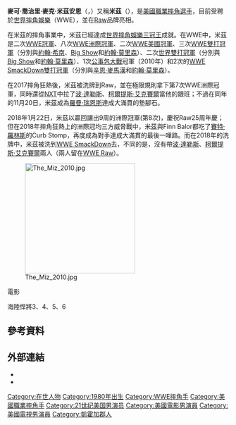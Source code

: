 {{Infobox professional wrestler
|name            = 米茲<br>{{lang|en|The Miz}}
|image           = The Miz April 2014.jpg
|alt             =
|caption         = 米茲於2014年4月
|birthname       = 麥可·喬治里·米茲安恩
|birth_date      = {{Birth date and age|1980|10|8|mf=y}}
|birth_place     = {{USA}}[[俄亥俄州|俄亥俄州]]{{link-en|帕爾馬 (俄亥俄州)|Parma, Ohio|帕爾馬}}
|resides         = {{USA}}[[加利福尼亞州|加利福尼亞州]][[洛杉磯|洛杉磯]]
|spouse          = {{Marriage|{{tsl|en|Maryse Ouellet|瑪麗斯·韋萊}}| 2014 }}
|alma_mater      = [[邁阿密大學_(俄亥俄州)|邁阿密大學]]
|names           = 卡爾加里小子（Calgary Kid）<ref name="Calgary Kid">{{cite web|title=WWE Contract-on-a-Pole Match: "Calgary Kid" vs. Kendrick|url=http://www.wwe.com/shows/raw/archive/08102009/mizvseugene|accessdate=April 6, 2012|publisher=[[WWE|WWE]]|archive-date=2013-07-05|archive-url=https://web.archive.org/web/20130705004641/http://www.wwe.com/shows/raw/archive/08102009/mizvseugene|dead-url=no}}</ref><br>麥克·米茲安恩（Mike Mizanin）<br>'''米茲'''（The Miz）
|height          = {{height|m=1.88}}<ref name="wwebio">{{cite web|url=http://www.wwe.com/superstars/themiz|title=The Miz Bio|access-date= 2017-06-07|publisher=[[WWE|WWE]]|archive-url=https://web.archive.org/web/20160529175044/http://www.wwe.com/superstars/themiz|archive-date= 2016-05-29|language=en}}</ref>
|weight          = {{weight|kg=100}}<ref name="wwebio"/>
|trainer         = [[艾爾·史諾|艾爾·史諾]]<br>[[比爾·迪馬特|比爾·迪馬特]]<br>{{tsl|en|Ultimate Pro Wrestling|終極職業摔角}}
|debut           = 2003年
|children  =2（女兒）
}}

'''麥可·喬治里·麥克·米茲安恩'''（{{lang-en|'''Michael Gregory Mike Mizanin'''}}，{{bd|1980年|10月8日|}}）又稱'''米茲'''（{{lang-en|'''The Miz'''}}），是[[美國|美國]][[職業摔角|職業摔角選手]]，目前受聘於[[世界摔角娛樂|世界摔角娛樂]]（WWE），並在[[WWE_Raw|Raw]]品牌亮相。

在米茲的摔角事業中，米茲已經達成[[世界摔角娛樂三冠王|世界摔角娛樂三冠王]]成就。在WWE中，米茲是二次[[WWE冠軍|WWE冠軍]]、八次[[WWE洲際冠軍|WWE洲際冠軍]]、二次[[WWE美國冠軍|WWE美國冠軍]]、三次[[WWE雙打冠軍|WWE雙打冠軍]]（分別與[[約翰·希南|約翰·希南]]、[[Big_Show|Big Show]]和[[約翰·莫里森|約翰·莫里森]]）、二次[[世界雙打冠軍_(WWE)|世界雙打冠軍]]（分別與[[Big_Show|Big Show]]和[[約翰·莫里森|約翰·莫里森]]）、1次[[公事包大戰|公事包大戰]]冠軍（2010年）和2次的[[SmackDown雙打冠軍|WWE SmackDown雙打冠軍]]（分別與[[辛恩·麥馬漢|辛恩·麥馬漢]]和[[約翰·莫里森|約翰·莫里森]]）。

在2017摔角狂熱後，米茲被洗牌到Raw，並在極限規則拿下第7次WWE洲際冠軍，同時還從[[NXT|NXT]]中拉了[[波·達勒斯|波·達勒斯]]、[[柯爾提斯·艾克賽爾|柯爾提斯·艾克賽爾]]當他的跟班；不過在同年的11月20日，米茲成為[[羅曼·瑞恩斯|羅曼·瑞恩斯]]達成大滿貫的墊腳石。

2018年1月22日，米茲以贏回讓出9周的洲際冠軍(第8次)，慶祝Raw25周年慶；但在2018年摔角狂熱上的洲際冠均三方威脅戰中，米茲與Finn Balor都吃了[[賽特·羅林斯|賽特·羅林斯]]的Curb Stomp，再度成為對手達成大滿貫的最後一哩路。而在2018年的洗牌中，米茲被洗到[[WWE_SmackDown|WWE SmackDown]]去，不同的是，沒有帶[[波·達勒斯|波·達勒斯]]、[[柯爾提斯·艾克賽爾|柯爾提斯·艾克賽爾]]兩人（兩人留在[[WWE_Raw|WWE Raw]]）。



[[File:The_Miz_2010.jpg|250px]]


電影

海陸悍將3、4、5、6

== 參考資料 ==
{{reflist}}

== 外部連結 ==
{{Commons category|Mike Mizanin}}
* {{IMDb name|1025616}}
* {{Twitter|MikeTheMiz}}{{en}}
{{WWE Championship}}
{{WWE洲际冠军}}
{{DEFAULTSORT:Miz, The}}
[[Category:在世人物|Category:在世人物]]
[[Category:1980年出生|Category:1980年出生]]
[[Category:WWE摔角手|Category:WWE摔角手]]
[[Category:美國職業摔角手|Category:美國職業摔角手]]
[[Category:21世纪美国男演员|Category:21世纪美国男演员]]
[[Category:美國電影男演員|Category:美國電影男演員]]
[[Category:美國電視男演員|Category:美國電視男演員]]
[[Category:凱霍加郡人|Category:凱霍加郡人]]